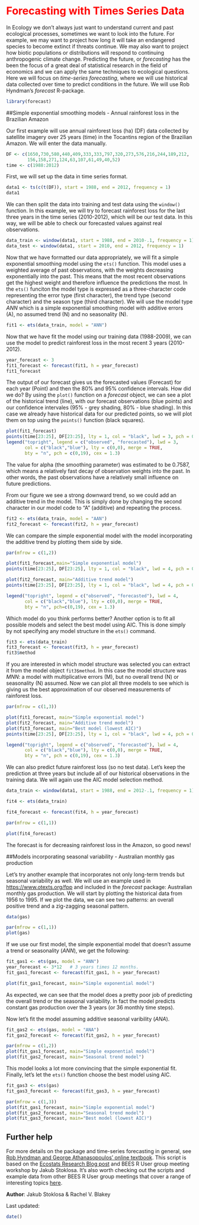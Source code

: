 <span style="color:red">Forecasting with Times Series Data
========================================================

In Ecology we don't always just want to understand current and past ecological processes, sometimes we want to look into the future. For example, we may want to project how long it will take an endangered species to become extinct if threats continue. We may also want to project how biotic populations or distributions will respond to continuing anthropogenic climate change. Predicting the future, or *forecasting* has the been the focus of a great deal of statistical research in the field of economics and we can apply the same techniques to ecological questions. Here we will focus on *time-series forecasting*, where we will use historical data collected over time to predict conditions in the future. We will use Rob Hyndman's *forecast* R-package.

```{r results='hide', message=FALSE, warning=FALSE}
library(forecast)
```

##Simple exponential smoothing models - Annual rainforest loss in the Brazilian Amazon

Our first example will use annual rainforest loss (ha) (DF) data collected by satellite imagery over 25 years (time) in the Tocantins region of the Brazilian Amazon. We will enter the data manually.

```{r}
DF <- c(1650,730,580,440,409,333,333,797,320,273,576,216,244,189,212,
        156,158,271,124,63,107,61,49,40,52)
time <- c(1988:2012)
```

First, we will set up the data in time series format. 

```{r}
data1 <- ts(c(t(DF)), start = 1988, end = 2012, frequency = 1)
data1
```

We can then split the data into training and test data using the `window()` function. In this example, we will try to forecast rainforest loss for the last three years in the time series (2010-2012), which will be our test data. In this way, we will be able to check our forecasted values against real observations. 

```{r}
data_train <- window(data1, start = 1988, end = 2010-.1, frequency = 1)
data_test <- window(data1, start = 2010, end = 2012, frequency = 1)
```

Now that we have formatted our data appropriately, we will fit a simple exponential smoothing model using the `ets()` function. This model uses a weighted average of past observations, with the weights decreasing exponentially into the past. This means that the most recent observations get the highest weight and therefore influence the predictions the most. In the `ets()` funciton the model type is expressed as a three-character code representing the error type (first character), the trend type (second character) and the season type (third character). We will use the model type *ANN* which is a simple exponential smoothing model with additive errors (A), no assumed trend (N) and no seasonality (N). 

```{r}
fit1 <- ets(data_train, model = "ANN")  
```

Now that we have fit the model using our training data (1988-2009), we can use the model to predict rainforest loss in the most recent 3 years (2010-2012).

```{r}
year_forecast <- 3
fit1_forecast <- forecast(fit1, h = year_forecast) 
fit1_forecast
```

The output of our forecast gives us the forecasted values (Forecast) for each year (Point) and then the 80% and 95% confidence intervals. How did we do? By using the `plot()` function on a *forecast* object, we can see a plot of the historical trend (line), with our forecast observations (blue points) and our confidence intervales (95% - grey shading, 80% - blue shading). In this case we already have historical data for our predicted points, so we will plot them on top using the `points()` function (black squares). 

```{r}
plot(fit1_forecast)  
points(time[23:25], DF[23:25], lty = 1, col = "black", lwd = 3, pch = 0)
legend("topright", legend = c("observed", "forecasted"), lwd = 3, 
       col = c("black","blue"), lty = c(0,0), merge = TRUE, 
       bty = "n", pch = c(0,19), cex = 1.3)
```

The value for alpha (the smoothing parameter) was estimated to be 0.7587, which means a relatively fast decay of observation weights into the past. In other words, the past observations have a relatively small influence on future predictions. 

From our figure we see a strong downward trend, so we could add an additive trend in the model. This is simply done by changing the second character in our model code to "A" (additive) and repeating the process. 

```{r}
fit2 <- ets(data_train, model = "AAN") 
fit2_forecast <- forecast(fit2, h = year_forecast)
```

We can compare the simple exponential model with the model incorporating the additive trend by plotting them side by side.
```{r}
par(mfrow = c(1,2))

plot(fit1_forecast,main="Simple exponential model") 
points(time[23:25], DF[23:25], lty = 1, col = "black", lwd = 4, pch = 0)

plot(fit2_forecast, main="Additive trend model")
points(time[23:25], DF[23:25], lty = 1, col = "black", lwd = 4, pch = 0)

legend("topright", legend = c("observed", "forecasted"), lwd = 4, 
       col = c("black","blue"), lty = c(0,0), merge = TRUE, 
       bty = "n", pch=c(0,19), cex = 1.3)
```

Which model do you think performs better? Another option is to fit all possible models and select the best model using AIC. This is done simply by not specifying any model structure in the `ets()` command. 

```{r}
fit3 <- ets(data_train)
fit3_forecast <- forecast(fit3, h = year_forecast)
fit3$method
```

If you are interested in which model structure was selected you can extract it from the model object `fit3$method`. In this case the model structure was *MNN*: a model with multiplicative errors (M), but no overall trend (N) or seasonality (N) assumed. Now we can plot all three models to see which is giving us the best approximation of our observed measurements of rainforest loss.  

```{r}
par(mfrow = c(1,3))

plot(fit1_forecast, main="Simple exponential model") 
plot(fit2_forecast, main="Additive trend model")   
plot(fit3_forecast, main="Best model (lowest AIC)")  
points(time[23:25], DF[23:25], lty = 1, col = "black", lwd = 4, pch = 0)

legend("topright", legend = c("observed", "forecasted"), lwd = 4, 
       col = c("black","blue"), lty = c(0,0), merge = TRUE, 
       bty = "n", pch = c(0,19), cex = 1.3)
```

We can also predict future rainforest loss (so no test data). Let's keep the prediction at three years but include all of our historical observations in the training data. We will again use the AIC model selection method. 

```{r}
data_train <- window(data1, start = 1988, end = 2012-.1, frequency = 1)

fit4 <- ets(data_train)

fit4_forecast <- forecast(fit4, h = year_forecast)

par(mfrow = c(1,1))

plot(fit4_forecast)
```

The forecast is for decreasing rainforest loss in the Amazon, so good news! 

##Models incorporating seasonal variability - Australian monthly gas production

Let's try another example that incorporates not only long-term trends but seasonal variability as well. We will use an example used in [https://www.otexts.org/fpp](Rob Hyndman and George Athanasopoulos' online textbook) and included in the *forecast* package: Australian monthly gas production. We will start by plotting the historical data from 1956 to 1995. If we plot the data, we can see two patterns: an overall positive trend and a zig-zagging seasonal pattern. 

```{r}
data(gas)

par(mfrow = c(1,1))
plot(gas)
```

If we use our first model, the simple exponential model that doesn't assume a trend or seasonality (*ANN*), we get the following:

```{r}
fit_gas1 <- ets(gas, model = "ANN")
year_forecast <- 3*12   # 3 years times 12 months.
fit_gas1_forecast <- forecast(fit_gas1, h = year_forecast)

plot(fit_gas1_forecast, main="Simple exponential model") 
```

As expected, we can see that the model does a pretty poor job of predicting the overall trend or the seasonal variability. In fact the model predicts constant gas production over the 3 years (or 36 monthly time steps). 

Now let's fit the model assuming additive seasonal varibility (*ANA*). 

```{r}
fit_gas2 <- ets(gas, model = "ANA")
fit_gas2_forecast <- forecast(fit_gas2, h = year_forecast)

par(mfrow = c(1,2))
plot(fit_gas1_forecast, main="Simple exponential model") 
plot(fit_gas2_forecast, main="Seasonal trend model") 
```

This model looks a lot more convincing that the simple exponential fit. Finally, let's let the `ets()` function choose the best model using AIC.

```{r}
fit_gas3 <- ets(gas)
fit_gas3_forecast <- forecast(fit_gas3, h = year_forecast)

par(mfrow = c(1,3))
plot(fit_gas1_forecast, main="Simple exponential model") 
plot(fit_gas2_forecast, main="Seasonal trend model") 
plot(fit_gas3_forecast, main="Best model (lowest AIC)")
```

## Further help

For more details on the package and time-series forecasting in general, 
see [Rob Hyndman and George Athanasopoulos' online textbook](https://www.otexts.org/fpp). This script is based on the [Ecostats Research Blog post](http://eco-stats.blogspot.com.au/2015/07/forecasting-with-time-series-data.html) and BEES R User group meeting workshop by Jakub Stoklosa. It's also worth checking out the scripts and example data from other BEES R User group meetings that cover a range of interesting topics [here](https://github.com/mitchest/BEES-ecocomp).

**Author**: Jakub Stoklosa & Rachel V. Blakey

Last updated:
```{r,echo=F}
date()
```
